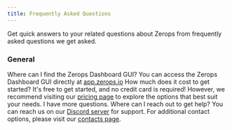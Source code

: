```yaml
---
title: Frequently Asked Questions
---
```


Get quick answers to your related questions about Zerops from frequently asked questions we get asked.

### General

<FAQ>
  <FAQItem>
    <span>Where can I find the Zerops Dashboard GUI?</span>
    <span>You can access the Zerops Dashboard GUI directly at <a href="https://app.zerops.io">app.zerops.io</a></span>
  </FAQItem>
  <FAQItem>
    <span>How much does it cost to get started?</span>
    <span>It's free to get started, and no credit card is required! However, we recommend visiting our <a href="https://zerops.io/#pricing">pricing page</a> to explore the options that best suit your needs.</span>
  </FAQItem>
  <FAQItem>
    <span>I have more questions. Where can I reach out to get help?</span>
    <span>You can reach us on our <a href="https://discord.gg/xxzmJSDKPT" target="_blank">Discord server</a> for support. For additional contact options, please visit our <a href="http://localhost:3001/help/contacts">contacts page</a>.</span>
  </FAQItem>
</FAQ>


